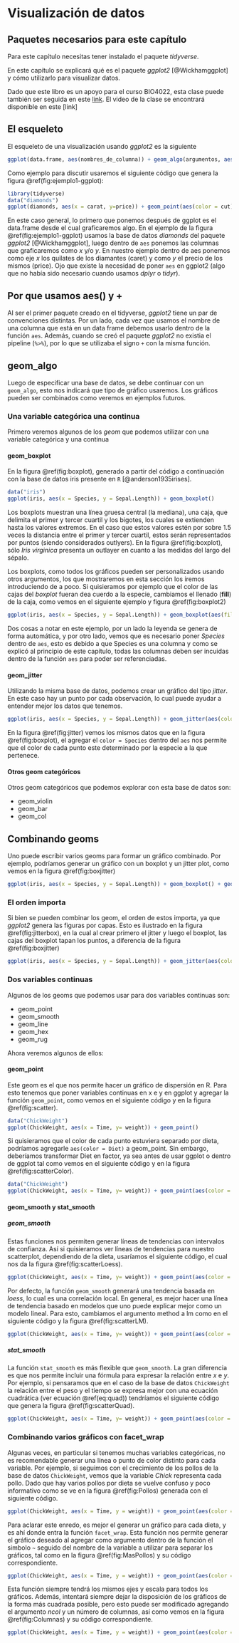 # Visualización de datos {#visualizacion}

## Paquetes necesarios para este capítulo

Para este capítulo necesitas tener instalado el paquete *tidyverse*.

En este capítulo se explicará qué es el paquete *ggplot2* [@Wickhamggplot] y cómo utilizarlo para visualizar datos.

Dado que este libro es un apoyo para el curso BIO4022, esta clase puede también ser seguida en este [link](https://derek-corcoran-barrios.github.io/Clase4/Clase4Visualizacion). El video de la clase se encontrará disponible en este [link]

## El esqueleto

El esqueleto de una visualización usando *ggplot2* es la siguiente

```r
ggplot(data.frame, aes(nombres_de_columna)) + geom_algo(argumentos, aes(columnas)) + theme_algo()
```

Como ejemplo para discutir usaremos el siguiente código que genera la figura \@ref(fig:ejemplo1-ggplot):

```r
library(tidyverse)
data("diamonds")
ggplot(diamonds, aes(x = carat, y=price)) + geom_point(aes(color = cut)) + theme_classic()
```


En este caso general, lo primero que ponemos después de ggplot es el data.frame desde el cual graficaremos algo. En el ejemplo de la figura \@ref(fig:ejemplo1-ggplot) usamos la base de datos *diamonds* del paquete *ggplot2* [@Wickhamggplot], luego dentro de `aes` ponemos las columnas que graficaremos como *x* y/o *y*. En nuestro ejemplo dentro de aes ponemos como eje *x* los quilates de los diamantes (caret) y como *y* el precio de los mismos (price). Ojo que existe la necesidad de poner `aes` en ggplot2 (algo que no había sido necesario cuando usamos *dplyr* o *tidyr*).

## Por que usamos aes() y +

Al ser el primer paquete creado en el tidyverse, *ggplot2* tiene un par de convenciones distintas. Por un lado, cada vez que usamos el nombre de una columna que está en un data frame debemos usarlo dentro de la función `aes`. Además, cuando se creó el paquete *ggplot2* no existia el pipeline (`%>%`), por lo que se utilizaba el signo `+` con la misma función.

## geom_algo

Luego de especificar una base de datos, se debe continuar con un `geom_algo`, esto nos indicará que tipo de gráfico usaremos. Los gráficos pueden ser combinados como veremos en ejemplos futuros.

### Una variable categórica una continua

Primero veremos algunos de los *geom* que podemos utilizar con una variable categórica y una continua

#### geom_boxplot

En la figura \@ref(fig:boxplot), generado a partir del código a continuación con la base de datos iris presente en `R` [@anderson1935irises].  

```r
data("iris")
ggplot(iris, aes(x = Species, y = Sepal.Length)) + geom_boxplot()
```

Los boxplots muestran una línea gruesa central (la mediana), una caja, que delimita el primer y tercer cuartil y los bigotes, los cuales se extienden hasta los valores extremos. En el caso que estos valores estén por sobre 1.5 veces la distancia entre el primer y tercer cuartil, estos serán representados por puntos (siendo considerados outlyers). En la figura \@ref(fig:boxplot), sólo *Iris virginica* presenta un outlayer en cuanto a las medidas del largo del sépalo.

Los boxplots, como todos los gráficos pueden ser personalizados usando otros argumentos, los que mostraremos en esta sección los iremos introduciendo de a poco. Si quisieramos por ejemplo que el color de las cajas del *boxplot* fueran dea cuerdo a la especie, cambiamos el llenado (**fill**) de la caja, como vemos en el siguiente ejemplo y figura \@ref(fig:boxplot2)

```r
ggplot(iris, aes(x = Species, y = Sepal.Length)) + geom_boxplot(aes(fill = Species))
```

Dos cosas a notar en este ejemplo, por un lado la leyenda se genera de forma automática, y por otro lado, vemos que es necesario poner *Species* dentro de `aes`, esto es debido a que Species es una columna y como se explicó al principio de este capítulo, todas las columnas deben ser incuidas dentro de la función `aes` para poder ser referenciadas.

#### geom_jitter

Utilizando la misma base de datos, podemos crear un gráfico del tipo *jitter*. En este caso hay un punto por cada observación, lo cual puede ayudar a entender mejor los datos que tenemos.

```r
ggplot(iris, aes(x = Species, y = Sepal.Length)) + geom_jitter(aes(color = Species))
```

En la figura \@ref(fig:jitter) vemos los mismos datos que en la figura \@ref(fig:boxplot), el agregar el `color = Species` dentro del `aes` nos permite que el color de cada punto este determinado por la especie a la que pertenece.

#### Otros geom categóricos

Otros geom categóricos que podemos explorar con esta base de datos son:

* geom_violin
* geom_bar
* geom_col

## Combinando geoms

Uno puede escribir varios geoms para formar un gráfico combinado. Por ejemplo, podríamos generar un gráfico con un boxplot y un jitter plot, como vemos en la figura \@ref(fig:boxjitter)

```r
ggplot(iris, aes(x = Species, y = Sepal.Length)) + geom_boxplot() + geom_jitter(aes(color = Species))
```

### El orden importa

Si bien se pueden combinar los geom, el orden de estos importa, ya que *ggplot2* genera las figuras por capas. Esto es ilustrado en la figura  \@ref(fig:jitterbox), en la cual al crear primero el jitter y luego el boxplot, las cajas del boxplot tapan los puntos, a diferencia de la figura \@ref(fig:boxjitter)

```r
ggplot(iris, aes(x = Species, y = Sepal.Length)) + geom_jitter(aes(color = Species)) + geom_boxplot()
```

### Dos variables continuas

Algunos de los geoms que podemos usar para dos variables continuas son:

* geom_point
* geom_smooth
* geom_line
* geom_hex
* geom_rug

Ahora veremos algunos de ellos:

#### geom_point

Este geom es el que nos permite hacer un gráfico de dispersión en R. Para esto tenemos que poner variables continuas en x e y en ggplot y agregar la función `geom_point`, como vemos en el siguiente código y en la figura \@ref(fig:scatter).


```r
data("ChickWeight")
ggplot(ChickWeight, aes(x = Time, y= weight)) + geom_point()
```

Si quisieramos que el color de cada punto estuviera separado por dieta, podríamos agregarle `aes(color = Diet)` a geom_point. Sin embargo, deberíamos transformar Diet en factor, ya sea antes de usar ggplot o dentro de ggplot tal como vemos en el siguiente código y en la figura \@ref(fig:scatterColor).

```r
data("ChickWeight")
ggplot(ChickWeight, aes(x = Time, y= weight)) + geom_point(aes(color = factor(Diet)))
```

#### geom_smooth y stat_smooth

##### geom_smooth
Estas funciones nos permiten generar líneas de tendencias con intervalos de confianza. Así si quisieramos ver líneas de tendencias para nuestro scatterplot, dependiendo de la dieta, usaríamos el siguiente código, el cual nos da la figura \@ref(fig:scatterLoess).

```r
ggplot(ChickWeight, aes(x = Time, y= weight)) + geom_point(aes(color = factor(Diet))) + geom_smooth(aes(fill = factor(Diet)))
```

Por defecto, la función `geom_smooth` generará una tendencia basada en *loess*, lo cual es una correlación local. En general, es mejor hacer una línea de tendencia basado en modelos que uno puede explicar mejor como un modelo lineal. Para esto, cambiamos el argumento method a lm como en el siguiente código y la figura \@ref(fig:scatterLM).

```r
ggplot(ChickWeight, aes(x = Time, y= weight)) + geom_point(aes(color = factor(Diet))) + geom_smooth(aes(fill = factor(Diet)), method = "lm")
```

##### stat_smooth

La función `stat_smooth` es más flexible que `geom_smooth`. La gran diferencia es que nos permite incluir una fórmula para expresar la relación entre $x$ e $y$. Por ejemplo, si pensaramos que en el caso de la base de datos `ChickWeight` la relación entre el peso y el tiempo se expresa mejor con una ecuación cuadrática (ver ecuación \@ref(eq:quad)) tendríamos el siguiente código que genera la figura \@ref(fig:scatterQuad).

```r
ggplot(ChickWeight, aes(x = Time, y= weight)) + geom_point(aes(color = factor(Diet))) + stat_smooth(aes(fill = factor(Diet)), method = "lm", formula = y ~ x + I(x^2))
```

\begin{equation} 
  y = \beta_2 x^2 + \beta_1 x + c
  (\#eq:quad)
\end{equation} 

### Combinando varios gráficos con facet_wrap

Algunas veces, en particular si tenemos muchas variables categóricas, no es recomendable generar una línea o punto de color distinto para cada variable. Por ejemplo, si seguimos con el crecimiento de los pollos de la base de datos `ChickWeight`, vemos que la variable *Chick* representa cada pollo. Dado que hay varios pollos por dieta se vuelve confuso y poco informativo como se ve en la figura \@ref(fig:Pollos) generada con el siguiente código.

```r
ggplot(ChickWeight, aes(x = Time, y = weight)) + geom_point(aes(color = Diet)) + geom_line(aes(color= Diet, group = Chick))
```

Para aclarar este enredo, es mejor el generar un gráfico para cada dieta, y es ahí donde entra la función `facet_wrap`. Esta función nos permite generar el gráfico deseado al agregar como argumento dentro de la función el simbolo `~` seguido del nombre de la variable a utilizar para separar los gráficos, tal como en la figura \@ref(fig:MasPollos) y su código correspondiente.

```r
ggplot(ChickWeight, aes(x = Time, y = weight)) + geom_point(aes(color = Diet)) + geom_line(aes(color= Diet, group = Chick)) + facet_wrap( ~ Diet)
```

Esta función siempre tendrá los mismos ejes y escala para todos los gráficos. Además, intentará siempre dejar la disposición de los gráficos de la forma más cuadrada posible, pero esto puede ser modificado agregando el argumento *ncol* y un número de columnas, así como vemos en la figura \@ref(fig:Columnas) y su código correspondiente.

```r
ggplot(ChickWeight, aes(x = Time, y = weight)) + geom_point(aes(color = Diet)) + geom_line(aes(color= Diet, group = Chick)) + facet_wrap( ~ Diet, ncol = 3)
```
